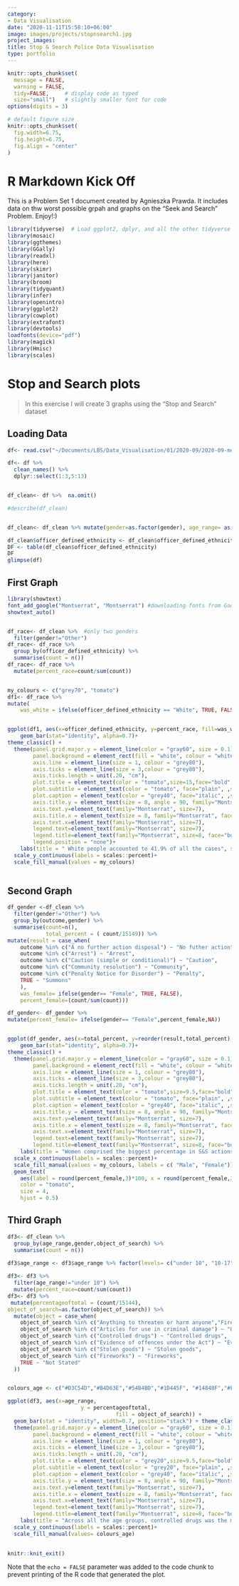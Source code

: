 ```yaml
---
category:
- Data Visualisation
date: "2020-11-11T15:58:10+06:00"
image: images/projects/stopnsearch1.jpg
project_images:
title: Stop & Search Police Data Visualisation
type: portfolio
---
```

```r
knitr::opts_chunk$set(
  message = FALSE, 
  warning = FALSE, 
  tidy=FALSE,     # display code as typed
  size="small")   # slightly smaller font for code
options(digits = 3)

# default figure size
knitr::opts_chunk$set(
  fig.width=6.75, 
  fig.height=6.75,
  fig.align = "center"
)
```

# R Markdown Kick Off

This is a Problem Set 1 document created by Agnieszka Prawda. It includes data on thw worst possible grpah and graphs on the "Seek and Search" Problem. Enjoy!:)

```r
library(tidyverse)  # Load ggplot2, dplyr, and all the other tidyverse packages
library(mosaic)
library(ggthemes)
library(GGally)
library(readxl)
library(here)
library(skimr)
library(janitor)
library(broom)
library(tidyquant)
library(infer)
library(openintro)
library(ggplot2)
library(cowplot)
library(extrafont)
library(devtools)
loadfonts(device="pdf")
library(magick)
library(Hmisc)
library(scales)
```

# Stop and Search plots

> In this exercise I will create 3 graphs using the "Stop and Search" dataset 

## Loading Data
```r
df<- read.csv("~/Documents/LBS/Data_Visualisation/01/2020-09/2020-09-metropolitan-stop-and-search.csv",na.strings="") #loading the file

df<- df %>% 
  clean_names() %>% 
  dplyr::select(1:3,5:13)


df_clean<- df %>%  na.omit()

#describe(df_clean)


df_clean<- df_clean %>% mutate(gender=as.factor(gender), age_range= as.factor(age_range),  officer_defined_ethnicity = as.factor( officer_defined_ethnicity))

df_clean$officer_defined_ethnicity <- df_clean$officer_defined_ethnicity %>% factor(levels= c("White", "Black", "Asian", "Other"))
DF <- table(df_clean$officer_defined_ethnicity)
DF
glimpse(df)

```
## First Graph

```r
library(showtext)
font_add_google("Montserrat", "Montserrat") #downloading fonts from Google
showtext_auto()


df_race<- df_clean %>%  #only two genders
  filter(gender!="Other")
df_race<- df_race %>% 
  group_by(officer_defined_ethnicity) %>% 
  summarise(count = n())
df_race<- df_race %>% 
  mutate(percent_race=count/sum(count))


my_colours <- c("grey70", "tomato")
df1<- df_race %>% 
mutate(
    was_white = ifelse(officer_defined_ethnicity == "White", TRUE, FALSE))


ggplot(df1, aes(x=officer_defined_ethnicity, y=percent_race, fill=was_white)) +
    geom_bar(stat="identity", alpha=0.7)+
theme_classic() +
  theme(panel.grid.major.y = element_line(color = "gray60", size = 0.1),
        panel.background = element_rect(fill = "white", colour = "white"),
        axis.line = element_line(size = 1, colour = "grey80"),
        axis.ticks = element_line(size = 3,colour = "grey80"),
        axis.ticks.length = unit(.20, "cm"),
        plot.title = element_text(color = "tomato",size=15,face="bold", family= "Montserrat"),
        plot.subtitle = element_text(color = "tomato", face="plain", ,size= 10,family= "Montserrat"),
        plot.caption = element_text(color = "grey40", face="italic", ,size= 7,family= "Montserrat",hjust=0),
        axis.title.y = element_text(size = 8, angle = 90, family="Montserrat", face = "plain"),
        axis.text.y=element_text(family="Montserrat", size=7),
        axis.title.x = element_text(size = 8, family="Montserrat", face = "plain"),
        axis.text.x=element_text(family="Montserrat", size=7),
        legend.text=element_text(family="Montserrat", size=7),
        legend.title=element_text(family="Montserrat", size=8, face="bold"),
        legend.position = "none")+
    labs(title = " White people accounted to 41.9% of all the cases", subtitle= "Proportion of Stop & Searches by Ethnicity ", x="Officer defined ethnicity", y=" Percent", caption="Source:  https://data.police.uk/data/") +
  scale_y_continuous(labels = scales::percent)+
  scale_fill_manual(values = my_colours)
   

```




## Second Graph
```r

df_gender <-df_clean %>% 
  filter(gender!="Other") %>% 
  group_by(outcome,gender) %>% 
  summarise(count=n(),
            total_percent = ( count/15149)) %>% 
mutate(result = case_when(
    outcome %in% c("A no further action disposal") ~ "No futher action",
    outcome %in% c("Arrest") ~ "Arrest",
    outcome %in% c("Caution (simple or conditional)") ~ "Caution",
    outcome %in% c("Community resolution") ~ "Community",
    outcome %in% c("Penalty Notice for Disorder") ~ "Penalty",
    TRUE ~ "Summons"
    ),
    was_female= ifelse(gender== "Female", TRUE, FALSE),
    percent_female=(count/sum(count)))

df_gender<- df_gender %>% 
mutate(percent_female= ifelse(gender== "Female",percent_female,NA))


ggplot(df_gender, aes(x=total_percent, y=reorder(result,total_percent), fill=was_female)) +
    geom_bar(stat="identity", alpha=0.7)+
theme_classic() +
  theme(panel.grid.major.y = element_line(color = "gray60", size = 0.1),
        panel.background = element_rect(fill = "white", colour = "white"),
        axis.line = element_line(size = 1, colour = "grey80"),
        axis.ticks = element_line(size = 3,colour = "grey80"),
        axis.ticks.length = unit(.20, "cm"),
        plot.title = element_text(color = "tomato",size=9.5,face="bold", family= "Montserrat"),
        plot.subtitle = element_text(color = "tomato", face="plain", ,size= 9,family= "Montserrat"),
        plot.caption = element_text(color = "grey40", face="italic", ,size= 7,family= "Montserrat",hjust=0),
        axis.title.y = element_text(size = 8, angle = 90, family="Montserrat", face = "plain"),
        axis.text.y=element_text(family="Montserrat", size=7),
        axis.title.x = element_text(size = 8, family="Montserrat", face = "plain"),
        axis.text.x=element_text(family="Montserrat", size=7),
        legend.text=element_text(family="Montserrat", size=7),
        legend.title=element_text(family="Montserrat", size=8, face="bold"))+
    labs(title = "Women comprised the biggest percentage in S&S actions resulting with Community resolution", subtitle= " Proportion of Stop & Searches by Gender and Result", x="Percent", y="Result",fill= "Gender",caption="Source:  https://data.police.uk/data/") +
  scale_x_continuous(labels = scales::percent)+
  scale_fill_manual(values = my_colours, labels = c( "Male", "Female")) +
  geom_text(
    aes(label = round(percent_female,3)*100, x = round(percent_female,3)/2), 
    color = "tomato",
    size = 4,
    hjust = 0.5) 
```


## Third Graph
```r
df3<- df_clean %>% 
  group_by(age_range,gender,object_of_search) %>% 
  summarise(count = n())

df3$age_range <- df3$age_range %>% factor(levels= c("under 10", "10-17", "18-24", "25-34", "over 34")) 
  
df3<- df3 %>% 
  filter(age_range!="under 10") %>% 
  mutate(percent_race=count/sum(count))
df3<- df3 %>% 
 mutate(percentageoftotal = (count/15144),
object_of_search=as.factor(object_of_search)) %>% 
  mutate(object = case_when(
    object_of_search %in% c("Anything to threaten or harm anyone","Firearms","Offensive weapons") ~ "Objects to threaten or harm",
    object_of_search %in% c("Articles for use in criminal damage") ~ "Objects for use in criminal damage",
    object_of_search %in% c("Controlled drugs") ~ "Controlled drugs",
    object_of_search %in% c("Evidence of offences under the Act") ~ "Evidence of offences under the Act",
    object_of_search %in% c("Stolen goods") ~ "Stolen goods",
    object_of_search %in% c("Fireworks") ~ "Fireworks",
    TRUE ~ "Not Stated"
  ))


colours_age <- c("#D3C54D","#B4D63E","#54B4BD","#1D445F", "#14848F","#FDAF49", "#C17716", "#F58723")

ggplot(df3, aes(x=age_range, 
                       y = percentageoftotal, 
                                  fill = object_of_search)) + 
  geom_bar(stat = "identity", width=0.7, position="stack") + theme_classic() +
  theme(panel.grid.major.y = element_line(color = "gray60", size = 0.1),
        panel.background = element_rect(fill = "white", colour = "white"),
        axis.line = element_line(size = 1, colour = "grey80"),
        axis.ticks = element_line(size = 3,colour = "grey80"),
        axis.ticks.length = unit(.20, "cm"),
        plot.title = element_text(color = "grey20",size=9.5,face="bold", family= "Montserrat"),
        plot.subtitle = element_text(color = "grey20", face="plain", ,size= 9,family= "Montserrat"),
        plot.caption = element_text(color = "grey40", face="italic", ,size= 7,family= "Montserrat",hjust=0),
        axis.title.y = element_text(size = 8, angle = 90, family="Montserrat", face = "plain"),
        axis.text.y=element_text(family="Montserrat", size=7),
        axis.title.x = element_text(size = 8, family="Montserrat", face = "plain"),
        axis.text.x=element_text(family="Montserrat", size=7),
        legend.text=element_text(family="Montserrat", size=7),
        legend.title=element_text(family="Montserrat", size=8, face="bold"))+
    labs(title = "Across all the age groups, controlled drugs was the main reason of search", subtitle= "Proportion of Stop & Searches by age and object of search", x="Officer defined ethnicity", y="Percent",fill= "Object of search",caption="Source:  https://data.police.uk/data/") +
  scale_y_continuous(labels = scales::percent)+
  scale_fill_manual(values= colours_age)
  

```

```r
knitr::knit_exit()
```
Note that the `echo = FALSE` parameter was added to the code chunk to prevent printing of the R code that generated the plot.

